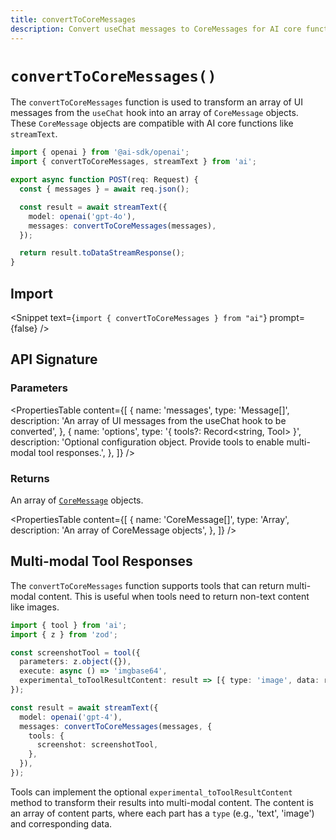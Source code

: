 ```yaml
---
title: convertToCoreMessages
description: Convert useChat messages to CoreMessages for AI core functions (API Reference)
---
```


# `convertToCoreMessages()`

The `convertToCoreMessages` function is used to transform an array of UI messages from the `useChat` hook into an array of `CoreMessage` objects. These `CoreMessage` objects are compatible with AI core functions like `streamText`.

```ts filename="app/api/chat/route.ts"
import { openai } from '@ai-sdk/openai';
import { convertToCoreMessages, streamText } from 'ai';

export async function POST(req: Request) {
  const { messages } = await req.json();

  const result = await streamText({
    model: openai('gpt-4o'),
    messages: convertToCoreMessages(messages),
  });

  return result.toDataStreamResponse();
}
```

## Import

<Snippet text={`import { convertToCoreMessages } from "ai"`} prompt={false} />

## API Signature

### Parameters

<PropertiesTable
  content={[
    {
      name: 'messages',
      type: 'Message[]',
      description:
        'An array of UI messages from the useChat hook to be converted',
    },
    {
      name: 'options',
      type: '{ tools?: Record<string, Tool> }',
      description:
        'Optional configuration object. Provide tools to enable multi-modal tool responses.',
    },
  ]}
/>

### Returns

An array of [`CoreMessage`](/docs/reference/ai-sdk-core/core-message) objects.

<PropertiesTable
  content={[
    {
      name: 'CoreMessage[]',
      type: 'Array',
      description: 'An array of CoreMessage objects',
    },
  ]}
/>

## Multi-modal Tool Responses

The `convertToCoreMessages` function supports tools that can return multi-modal content. This is useful when tools need to return non-text content like images.

```ts
import { tool } from 'ai';
import { z } from 'zod';

const screenshotTool = tool({
  parameters: z.object({}),
  execute: async () => 'imgbase64',
  experimental_toToolResultContent: result => [{ type: 'image', data: result }],
});

const result = await streamText({
  model: openai('gpt-4'),
  messages: convertToCoreMessages(messages, {
    tools: {
      screenshot: screenshotTool,
    },
  }),
});
```

Tools can implement the optional `experimental_toToolResultContent` method to transform their results into multi-modal content. The content is an array of content parts, where each part has a `type` (e.g., 'text', 'image') and corresponding data.
